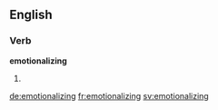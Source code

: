 ==English==

===Verb===
'''emotionalizing'''

# {{present participle of|emotionalize}}

[[de:emotionalizing]]
[[fr:emotionalizing]]
[[sv:emotionalizing]]